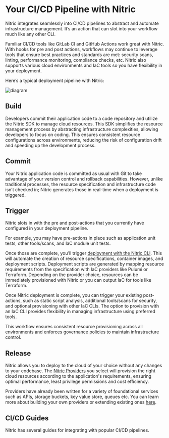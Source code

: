 
# Your CI/CD Pipeline with Nitric

Nitric integrates seamlessly into CI/CD pipelines to abstract and automate infrastructure management. It’s an action that can slot into your workflow much like any other CLI.

Familiar CI/CD tools like GitLab CI and GitHub Actions work great with Nitric. With hooks for pre and post actions, workflows may continue to leverage tools that ensure best practices and standards are met: security scans, linting, performance monitoring, compliance checks, etc. Nitric also supports various cloud environments and IaC tools so you have flexibility in your deployment.

Here’s a typical deployment pipeline with Nitric:

![diagram](/docs/images/concepts/ci-cd.svg)

## Build

Developers commit their application code to a code repository and utilize the Nitric SDK to manage cloud resources. This SDK simplifies the resource management process by abstracting infrastructure complexities, allowing developers to focus on coding. This ensures consistent resource configurations across environments, reducing the risk of configuration drift and speeding up the development process.

## Commit

Your Nitric application code is committed as usual with Git to take advantage of your version control and rollback capabilities. However, unlike traditional processes, the resource specification and infrastructure code isn’t checked in; Nitric generates those in real-time when a deployment is triggered.

## Trigger

Nitric slots in with the pre and post-actions that you currently have configured in your deployment pipeline.

For example, you may have pre-actions in place such as application unit tests, other tools/scans, and IaC module unit tests.

Once those are complete, you’ll trigger [deployment with the Nitric CLI](/concepts/how-ops-use-nitric). This will automate the creation of resource specifications, container images, and deployment scripts. Deployment scripts are generated by mapping resource requirements from the specification with IaC providers like Pulumi or Terraform. Depending on the provider choice, resources can be immediately provisioned with Nitric or you can output IaC for tools like Terraform.

Once Nitric deployment is complete, you can trigger your existing post-actions, such as static script analysis, additional tools/scans for security, and optional provisioning with other IaC CLIs. The option to provision with an IaC CLI provides flexibility in managing infrastructure using preferred tools.

This workflow ensures consistent resource provisioning across all environments and enforces governance policies to maintain infrastructure control.

## Release

Nitric allows you to deploy to the cloud of your choice without any changes to your codebase. The [Nitric Providers](/concepts/how-ops-use-nitric#nitric-providers) you select will provision the right cloud resources according to the application's requirements, ensuring optimal performance, least privilege permissions and cost efficiency.

Providers have already been written for a variety of foundational services such as APIs, storage buckets, key value store, queues etc. You can learn more about building your own providers or extending existing ones [here](/reference/providers/custom/building-custom-provider).

## CI/CD Guides

Nitric has several guides for integrating with popular CI/CD pipelines.

<GuidesGrid>
  <Guide
    href="/guides/deploying/github-actions"
    name="GitHub Actions"
    iconClassName={
      'fill-zinc-700/50 dark:fill-white/40 dark:group-hover:fill-primary-300/60'
    }
    customIcon={FaGithub}
    description="Use GitHub Actions to deploy your Nitric application."
  />
  <Guide
    href="/guides/deploying/gitlab-ci"
    name="GitLab Actions"
    iconClassName={
      'fill-zinc-700/50 dark:fill-white/40 dark:group-hover:fill-primary-300/60'
    }
    customIcon={FaGitlab}
    description="Use GitLab CI to deploy your Nitric application."
  />
  <Guide
    href="/guides/deploying/azure-pipelines"
    name="Azure Pipelines"
    iconClassName={
      'fill-zinc-700/50 dark:fill-white/40 dark:group-hover:fill-primary-300/60'
    }
    customIcon={SiAzurepipelines}
    description="Use Azure Pipelines to deploy your Nitric application."
  />
  <Guide
    href="/guides/deploying/google-cloud-build"
    name="Google Cloud Build"
    iconClassName={
      'fill-zinc-700/50 dark:fill-white/40 dark:group-hover:fill-primary-300/60'
    }
    customIcon={SiGooglecloud}
    description="Use Google Cloud Build to deploy your Nitric application."
  />
</GuidesGrid>
